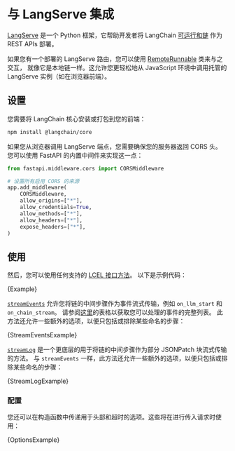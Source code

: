 # 与 LangServe 集成

[LangServe](https://python.langchain.com/docs/langserve) 是一个 Python 框架，它帮助开发者将 LangChain [可运行和链](/docs/expression_language/)
作为 REST APIs 部署。

如果您有一个部署的 LangServe 路由，您可以使用 [RemoteRunnable](https://api.js.langchain.com/classes/langchain_core_runnables_remote.RemoteRunnable.html) 类来与之交互，
就像它是本地链一样。这允许您更轻松地从 JavaScript 环境中调用托管的 LangServe 实例（如在浏览器前端）。

## 设置

您需要将 LangChain 核心安装或打包到您的前端：

```bash npm2yarn
npm install @langchain/core
```

如果您从浏览器调用 LangServe 端点，您需要确保您的服务器返回 CORS 头。
您可以使用 FastAPI 的内置中间件来实现这一点：

```python
from fastapi.middleware.cors import CORSMiddleware

# 设置所有启用 CORS 的来源
app.add_middleware(
    CORSMiddleware,
    allow_origins=["*"],
    allow_credentials=True,
    allow_methods=["*"],
    allow_headers=["*"],
    expose_headers=["*"],
)
```

## 使用

然后，您可以使用任何支持的 [LCEL 接口方法](/docs/expression_language/interface)。
以下是示例代码：


<CodeBlock language="typescript">{Example}</CodeBlock>

[`streamEvents`](/docs/expression_language/interface) 允许您将链的中间步骤作为事件流式传输，例如 `on_llm_start` 和 `on_chain_stream`。
请参阅[这里](/docs/expression_language/interface#stream-events)的表格以获取您可以处理的事件的完整列表。
此方法还允许一些额外的选项，以便只包括或排除某些命名的步骤：


<CodeBlock language="typescript">{StreamEventsExample}</CodeBlock>

[`streamLog`](/docs/expression_language/interface) 是一个更底层的用于将链的中间步骤作为部分 JSONPatch 块流式传输的方法。
与 `streamEvents` 一样，此方法还允许一些额外的选项，以便只包括或排除某些命名的步骤：


<CodeBlock language="typescript">{StreamLogExample}</CodeBlock>

### 配置

您还可以在构造函数中传递用于头部和超时的选项。这些将在进行传入请求时使用：


<CodeBlock language="typescript">{OptionsExample}</CodeBlock>


